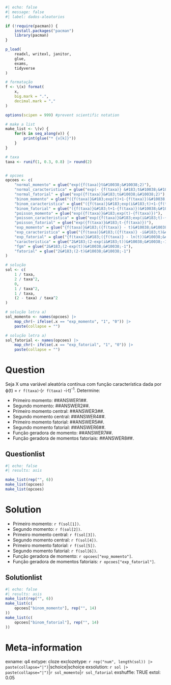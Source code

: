```r
#| echo: false
#| message: false
#| label: dados-aleatorios

if (!require(pacman)) {
    install.packages("pacman")
    library(pacman)
}

p_load(
    readxl, writexl, janitor,
    glue,
    exams,
    tidyverse
)

# formatação
f <- \(x) format(
    x,
    big.mark = ".",
    decimal.mark = ","
)

options(scipen = 999) #prevent scientific notation

# make a list
make_list <- \(v) {
    for(k in seq_along(v)) {
        print(glue("* {v[k]}"))
    }
}

# taxa
taxa <- runif(1, 0.3, 0.8) |> round(2)


# opcoes
opcoes <- c(
    "normal_momento" = glue("exp({f(taxa)}t&#10038;&#10038;2)"),
    "normal_caracteristica" = glue("exp(- {f(taxa)} &#183;t&#10038;&#10038;2)"),
    "normal_fatorial" = glue("exp({f(taxa)}&#183;t&#10038;&#10038;2)"),
    "binom_momento" = glue("({f(taxa)}&#183;exp(t)+1-{f(taxa)})&#10038;&#10038;{sample(1000:2000, 1)}"),
    "binom_caracteristica" = glue("({f(taxa)}&#183;exp(i&#183;t)+1-{f(taxa)})&#10038;&#10038;{sample(1000:2000, 1)}"),
    "binom_fatorial" = glue("({f(taxa)}&#183;t+1-{f(taxa)})&#10038;&#10038;{sample(1000:2000, 1)}"),
    "poisson_momento" = glue("exp({f(taxa)}&#183;exp(t)-{f(taxa)})"),
    "poisson_caracteristica" = glue("exp({f(taxa)}&#183;exp(i&#183;t)-{f(taxa)})"),
    "poisson_fatorial" = glue("exp({f(taxa)}&#183;t-{f(taxa)})"),
    "exp_momento" = glue("{f(taxa)}&#183;({f(taxa)} - t)&#10038;&#10038;-1"),
    "exp_caracteristica" = glue("{f(taxa)}&#183;({f(taxa)} -i&#183;t)&#10038;&#10038;-1"),
    "exp_fatorial" = glue("{f(taxa)}&#183;({f(taxa)} - ln(t))&#10038;&#10038;-1"),
    "caracteristica" = glue("2&#183;(2-exp(i&#183;t))&#10038;&#10038;-1"),
    "fgm" = glue("2&#183;(2-exp(t))&#10038;&#10038;-1"),
    "fatorial" = glue("2&#183;(2-t)&#10038;&#10038;-1")
)

# solução
sol <- c(
    1 / taxa,
    2 / taxa^2,
    0,
    1 / taxa^2,
    1 / taxa,
    (2 - taxa) / taxa^2
)

# solução letra a)
sol_momento <- names(opcoes) |>
    map_chr(~ ifelse(.x == "exp_momento", "1", "0")) |>
    paste(collapse = "")

# solução letra a)
sol_fatorial <- names(opcoes) |>
    map_chr(~ ifelse(.x == "exp_fatorial", "1", "0")) |>
    paste(collapse = "")
```

Question
========
Seja X uma variável aleatória contínua com função característica dada por &varphi;(t) = `r f(taxa)`&#183;(`r f(taxa)` -i&#183;t)^-1^. Determine:

* Primeiro momento: \#\#ANSWER1\#\#.
* Segundo momento: \#\#ANSWER2\#\#.
* Primeiro momento central: \#\#ANSWER3\#\#.
* Segundo momento central: \#\#ANSWER4\#\#.
* Primeiro momento fatorial: \#\#ANSWER5\#\#.
* Segundo momento fatorial: \#\#ANSWER6\#\#.
* Função geradora de momento: \#\#ANSWER7\#\#.
* Função geradora de momentos fatoriais: \#\#ANSWER8\#\#.

Questionlist
------------
```r
#| echo: false
#| results: asis

make_list(rep("", 6))
make_list(opcoes)
make_list(opcoes)
```

Solution
========
* Primeiro momento: `r f(sol[1])`.
* Segundo momento: `r f(sol[2])`.
* Primeiro momento central: `r f(sol[3])`.
* Segundo momento central: `r f(sol[4])`.
* Primeiro momento fatorial: `r f(sol[5])`.
* Segundo momento fatorial: `r f(sol[6])`.
* Função geradora de momento: `r opcoes["exp_momento"]`.
* Função geradora de momentos fatoriais: `r opcoes["exp_fatorial"]`.

Solutionlist
------------
```r
#| echo: false
#| results: asis
make_list(rep("", 6))
make_list(c(
    opcoes["binom_momento"], rep("", 14)
))
make_list(c(
    opcoes["binom_fatorial"], rep("", 14)
))
```

Meta-information
================
exname: q4
extype: cloze
exclozetype: `r rep("num", length(sol)) |> paste(collapse="|")`|schoice|schoice
exsolution: `r sol |> paste(collapse="|")`|`r sol_momento`|`r sol_fatorial`
exshuffle: TRUE
extol: 0.05